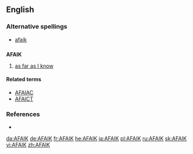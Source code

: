 ==English==

===Alternative spellings===
* [[afaik]]

==={{initialism}}===
'''AFAIK'''

# {{mostly|Internet slang}}  [[as far as I know]]

====Related terms====
* [[AFAIAC]]
* [[AFAICT]]

===References===
*{{cite book |author=Spears, Richard A. |year=2000 |title=NTC's Dictionary of American Slang and Colloquial Expressions |edition=third edition |publisher=NTC |pages=p. 3 |id=ISBN 0-8442-0461-7}}

[[da:AFAIK]]
[[de:AFAIK]]
[[fr:AFAIK]]
[[he:AFAIK]]
[[ja:AFAIK]]
[[pl:AFAIK]]
[[ru:AFAIK]]
[[sk:AFAIK]]
[[vi:AFAIK]]
[[zh:AFAIK]]